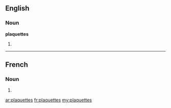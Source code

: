 ==English==

===Noun===
'''plaquettes'''

# {{plural of|plaquette}}

----

==French==

===Noun===
{{head|fr|plural}} {{f|p}}

# {{plural of|plaquette|lang=fr}}

[[ar:plaquettes]]
[[fr:plaquettes]]
[[my:plaquettes]]